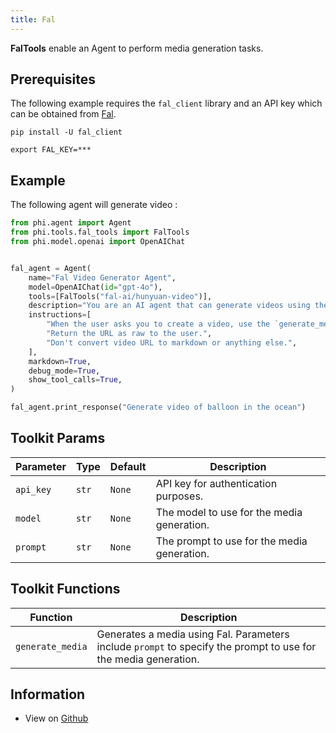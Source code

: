 ```yaml
---
title: Fal
---
```


**FalTools** enable an Agent to perform media generation tasks.

## Prerequisites

The following example requires the `fal_client` library and an API key which can be obtained from [Fal](https://fal.ai/).

```shell
pip install -U fal_client
```

```shell
export FAL_KEY=***
```

## Example

The following agent will generate video :

```python cookbook/tools/fal_tools.py
from phi.agent import Agent
from phi.tools.fal_tools import FalTools
from phi.model.openai import OpenAIChat


fal_agent = Agent(
    name="Fal Video Generator Agent",
    model=OpenAIChat(id="gpt-4o"),
    tools=[FalTools("fal-ai/hunyuan-video")],
    description="You are an AI agent that can generate videos using the Fal API.",
    instructions=[
        "When the user asks you to create a video, use the `generate_media` tool to create the video.",
        "Return the URL as raw to the user.",
        "Don't convert video URL to markdown or anything else.",
    ],
    markdown=True,
    debug_mode=True,
    show_tool_calls=True,
)

fal_agent.print_response("Generate video of balloon in the ocean")
```

## Toolkit Params

| Parameter | Type | Default | Description |
|-----------|------|---------|-------------|
| `api_key` | `str` | `None` | API key for authentication purposes. |
| `model` | `str` | `None` | The model to use for the media generation. |
| `prompt` | `str` | `None` | The prompt to use for the media generation. |

## Toolkit Functions

| Function | Description |
|----------|-------------|
| `generate_media` | Generates a media using Fal. Parameters include `prompt` to specify the prompt to use for the media generation. |

## Information

- View on [Github](https://github.com/phidatahq/phidata/blob/main/phi/tools/fal_tools.py)
